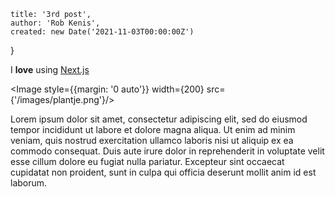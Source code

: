 
    title: '3rd post',
    author: 'Rob Kenis',
    created: new Date('2021-11-03T00:00:00Z')
}

I **love** using [Next.js](https://nextjs.org/)

<Image style={{margin: '0 auto'}} width={200} src={'/images/plantje.png'}/>

Lorem ipsum dolor sit amet, consectetur adipiscing elit, sed do eiusmod tempor incididunt ut labore et dolore magna
aliqua. Ut enim ad minim veniam, quis nostrud exercitation ullamco laboris nisi ut aliquip ex ea commodo consequat.
Duis aute irure dolor in reprehenderit in voluptate velit esse cillum dolore eu fugiat nulla pariatur. Excepteur sint
occaecat cupidatat non proident, sunt in culpa qui officia deserunt mollit anim id est laborum.

